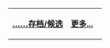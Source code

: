 {| class="noprint" width="100%"  border="0" style="padding: 0; margin: 0; background-color:transparent"
|-
|<div style="text-align:left;margin-bottom:0px;">'''[[Portal:星际迷航/DYK|……存档/候选]]'''</div>||
 <div style="text-align:right;margin-right:10px;margin-bottom:0px;">
'''[[Wikipedia:新条目推荐|更多...]]'''
 </div>
|}